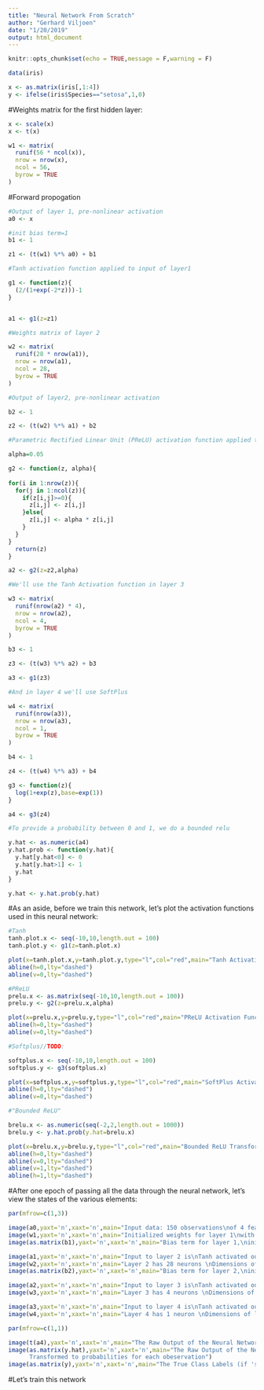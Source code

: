 ```yaml
---
title: "Neural Network From Scratch"
author: "Gerhard Viljoen"
date: "1/20/2019"
output: html_document
---
```


```r
knitr::opts_chunk$set(echo = TRUE,message = F,warning = F)
```

```r
data(iris)

x <- as.matrix(iris[,1:4])
y <- ifelse(iris$Species=="setosa",1,0)
```

#Weights matrix for the first hidden layer:


```r
x <- scale(x)
x <- t(x)

w1 <- matrix(
  runif(56 * ncol(x)),
  nrow = nrow(x),
  ncol = 56,
  byrow = TRUE
)
```


#Forward propogation

```r
#Output of layer 1, pre-nonlinear activation
a0 <- x

#init bias term=1
b1 <- 1

z1 <- (t(w1) %*% a0) + b1

#Tanh activation function applied to input of layer1

g1 <- function(z){
  (2/(1+exp(-2*z)))-1
}


a1 <- g1(z=z1)

#Weights matrix of layer 2

w2 <- matrix(
  runif(28 * nrow(a1)),
  nrow = nrow(a1),
  ncol = 28,
  byrow = TRUE
)

#Output of layer2, pre-nonlinear activation

b2 <- 1

z2 <- (t(w2) %*% a1) + b2

#Parametric Rectified Linear Unit (PReLU) activation function applied to input of layer1

alpha=0.05

g2 <- function(z, alpha){
  
for(i in 1:nrow(z)){
  for(j in 1:ncol(z)){
    if(z[i,j]>=0){
      z[i,j] <- z[i,j]
    }else{
      z[i,j] <- alpha * z[i,j]
    }
  }
}
  return(z)
}

a2 <- g2(z=z2,alpha)

#We'll use the Tanh Activation function in layer 3

w3 <- matrix(
  runif(nrow(a2) * 4),
  nrow = nrow(a2),
  ncol = 4,
  byrow = TRUE
)

b3 <- 1

z3 <- (t(w3) %*% a2) + b3

a3 <- g1(z3)

#And in layer 4 we'll use SoftPlus

w4 <- matrix(
  runif(nrow(a3)),
  nrow = nrow(a3),
  ncol = 1,
  byrow = TRUE
)

b4 <- 1

z4 <- (t(w4) %*% a3) + b4

g3 <- function(z){
  log(1+exp(z),base=exp(1))
}

a4 <- g3(z4)

#To provide a probability between 0 and 1, we do a bounded relu

y.hat <- as.numeric(a4)
y.hat.prob <- function(y.hat){
  y.hat[y.hat<0] <- 0
  y.hat[y.hat>1] <- 1
  y.hat
}

y.hat <- y.hat.prob(y.hat)

```

#As an aside, before we train this network, let's plot the activation functions used in this neural network:

```r
#Tanh
tanh.plot.x <- seq(-10,10,length.out = 100)
tanh.plot.y <- g1(z=tanh.plot.x)

plot(x=tanh.plot.x,y=tanh.plot.y,type="l",col="red",main="Tanh Activation Function", ylab = "Tanh(z)",xlab="z")
abline(h=0,lty="dashed")
abline(v=0,lty="dashed")

#PReLU
prelu.x <- as.matrix(seq(-10,10,length.out = 100))
prelu.y <- g2(z=prelu.x,alpha)

plot(x=prelu.x,y=prelu.y,type="l",col="red",main="PReLU Activation Function", ylab = "PReLU(z)",xlab="z")
abline(h=0,lty="dashed")
abline(v=0,lty="dashed")

#Softplus//TODO:

softplus.x <- seq(-10,10,length.out = 100)
softplus.y <- g3(softplus.x)

plot(x=softplus.x,y=softplus.y,type="l",col="red",main="SoftPlus Activation Function", ylab = "SoftPlus(z)",xlab="z")
abline(h=0,lty="dashed")
abline(v=0,lty="dashed")

#"Bounded ReLU"

brelu.x <- as.numeric(seq(-2,2,length.out = 1000))
brelu.y <- y.hat.prob(y.hat=brelu.x)

plot(x=brelu.x,y=brelu.y,type="l",col="red",main="Bounded ReLU Transformation", ylab = "p.model(y|x)",xlab="a4: output layer")
abline(h=0,lty="dashed")
abline(v=0,lty="dashed")
abline(v=1,lty="dashed")
abline(h=1,lty="dashed")
```

#After one epoch of passing all the data through the neural network, let's view the states of the various elements:

```r
par(mfrow=c(1,3))

image(a0,yaxt='n',xaxt='n',main="Input data: 150 observations\nof 4 features")
image(w1,yaxt='n',xaxt='n',main="Initialized weights for layer 1\nwith 56 neurons")
image(as.matrix(b1),yaxt='n',xaxt='n',main="Bias term for layer 1,\ninitialized as b=1")

image(a1,yaxt='n',xaxt='n',main="Input to layer 2 is\nTanh activated output of layer 1")
image(w2,yaxt='n',xaxt='n',main="Layer 2 has 28 neurons \nDimensions of layer 2 weights\nis therefore 56x28",cex.main=0.8)
image(as.matrix(b2),yaxt='n',xaxt='n',main="Bias term for layer 2,\ninitialized as b=1")

image(a2,yaxt='n',xaxt='n',main="Input to layer 3 is\nTanh activated output of layer 2")
image(w3,yaxt='n',xaxt='n',main="Layer 3 has 4 neurons \nDimensions of layer 3 weights\nis therefore 2x48",cex.main=0.8)

image(a3,yaxt='n',xaxt='n',main="Input to layer 4 is\nTanh activated output of layer 3")
image(w4,yaxt='n',xaxt='n',main="Layer 4 has 1 neuron \nDimensions of layer 4 weights\nis therefore 2x4",cex.main=0.8)

par(mfrow=c(1,1))

image(t(a4),yaxt='n',xaxt='n',main="The Raw Output of the Neural Network")
image(as.matrix(y.hat),yaxt='n',xaxt='n',main="The Raw Output of the Neural Network\n
      Transformed to probabilities for each obeservation")
image(as.matrix(y),yaxt='n',xaxt='n',main="The True Class Labels (if 'setosa' then TRUE else FALSE end")
```


#Let's train this network

```r

```

